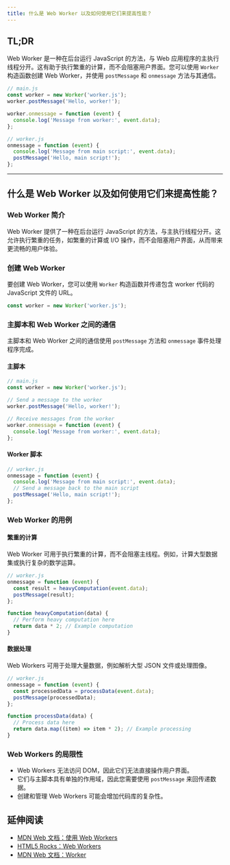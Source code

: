 ```yaml
---
title: 什么是 Web Worker 以及如何使用它们来提高性能？
---
```


## TL;DR

Web Worker 是一种在后台运行 JavaScript 的方法，与 Web 应用程序的主执行线程分开。这有助于执行繁重的计算，而不会阻塞用户界面。您可以使用 `Worker` 构造函数创建 Web Worker，并使用 `postMessage` 和 `onmessage` 方法与其通信。

```js
// main.js
const worker = new Worker('worker.js');
worker.postMessage('Hello, worker!');

worker.onmessage = function (event) {
  console.log('Message from worker:', event.data);
};

// worker.js
onmessage = function (event) {
  console.log('Message from main script:', event.data);
  postMessage('Hello, main script!');
};
```

***

## 什么是 Web Worker 以及如何使用它们来提高性能？

### Web Worker 简介

Web Worker 提供了一种在后台运行 JavaScript 的方法，与主执行线程分开。这允许执行繁重的任务，如繁重的计算或 I/O 操作，而不会阻塞用户界面，从而带来更流畅的用户体验。

### 创建 Web Worker

要创建 Web Worker，您可以使用 `Worker` 构造函数并传递包含 worker 代码的 JavaScript 文件的 URL。

```js
const worker = new Worker('worker.js');
```

### 主脚本和 Web Worker 之间的通信

主脚本和 Web Worker 之间的通信使用 `postMessage` 方法和 `onmessage` 事件处理程序完成。

#### 主脚本

```js
// main.js
const worker = new Worker('worker.js');

// Send a message to the worker
worker.postMessage('Hello, worker!');

// Receive messages from the worker
worker.onmessage = function (event) {
  console.log('Message from worker:', event.data);
};
```

#### Worker 脚本

```js
// worker.js
onmessage = function (event) {
  console.log('Message from main script:', event.data);
  // Send a message back to the main script
  postMessage('Hello, main script!');
};
```

### Web Worker 的用例

#### 繁重的计算

Web Worker 可用于执行繁重的计算，而不会阻塞主线程。例如，计算大型数据集或执行复杂的数学运算。

```js
// worker.js
onmessage = function (event) {
  const result = heavyComputation(event.data);
  postMessage(result);
};

function heavyComputation(data) {
  // Perform heavy computation here
  return data * 2; // Example computation
}
```

#### 数据处理

Web Workers 可用于处理大量数据，例如解析大型 JSON 文件或处理图像。

```js
// worker.js
onmessage = function (event) {
  const processedData = processData(event.data);
  postMessage(processedData);
};

function processData(data) {
  // Process data here
  return data.map((item) => item * 2); // Example processing
}
```

### Web Workers 的局限性

* Web Workers 无法访问 DOM，因此它们无法直接操作用户界面。
* 它们与主脚本具有单独的作用域，因此您需要使用 `postMessage` 来回传递数据。
* 创建和管理 Web Workers 可能会增加代码库的复杂性。

## 延伸阅读

* [MDN Web 文档：使用 Web Workers](https://developer.mozilla.org/en-US/docs/Web/API/Web_Workers_API/Using_web_workers)
* [HTML5 Rocks：Web Workers](https://www.html5rocks.com/en/tutorials/workers/basics/)
* [MDN Web 文档：Worker](https://developer.mozilla.org/en-US/docs/Web/API/Worker)
